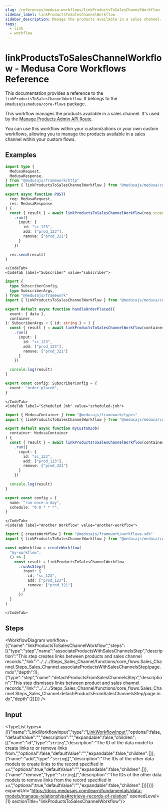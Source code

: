 ```yaml
---
slug: /references/medusa-workflows/linkProductsToSalesChannelWorkflow
sidebar_label: linkProductsToSalesChannelWorkflow
sidebar_description: Manage the products available in a sales channel.
tags:
  - link
  - workflow
---
```



# linkProductsToSalesChannelWorkflow - Medusa Core Workflows Reference

This documentation provides a reference to the `linkProductsToSalesChannelWorkflow`. It belongs to the `@medusajs/medusa/core-flows` package.

This workflow manages the products available in a sales channel. It's used by the
[Manage Products Admin API Route](https://docs.medusajs.com/api/admin#sales-channels\_postsaleschannelsidproducts).

You can use this workflow within your customizations or your own custom workflows, allowing you to
manage the products available in a sales channel within your custom flows.

<SourceCodeLink link="https://github.com/medusajs/medusa/blob/2f7ec55f2e37df2696c8c1d639f727fcdfd8d9e6/packages/core/core-flows/src/sales-channel/workflows/link-products-to-sales-channel.ts#L39" />

## Examples

<CodeTabs group="workflow-exection">
    <CodeTab label="API Route" value="api-route">
    
```ts title="src/api/workflow/route.ts"
import type {
  MedusaRequest,
  MedusaResponse,
} from "@medusajs/framework/http"
import { linkProductsToSalesChannelWorkflow } from "@medusajs/medusa/core-flows"

export async function POST(
  req: MedusaRequest,
  res: MedusaResponse
) {
  const { result } = await linkProductsToSalesChannelWorkflow(req.scope)
    .run({
      input: {
        id: "sc_123",
        add: ["prod_123"],
        remove: ["prod_321"]
      }
    })

  res.send(result)
}
```

    </CodeTab>
    <CodeTab label="Subscriber" value="subscriber">
    
```ts title="src/subscribers/order-placed.ts"
import {
  type SubscriberConfig,
  type SubscriberArgs,
} from "@medusajs/framework"
import { linkProductsToSalesChannelWorkflow } from "@medusajs/medusa/core-flows"

export default async function handleOrderPlaced({
  event: { data },
  container,
}: SubscriberArgs < { id: string } > ) {
  const { result } = await linkProductsToSalesChannelWorkflow(container)
    .run({
      input: {
        id: "sc_123",
        add: ["prod_123"],
        remove: ["prod_321"]
      }
    })

  console.log(result)
}

export const config: SubscriberConfig = {
  event: "order.placed",
}
```

    </CodeTab>
    <CodeTab label="Scheduled Job" value="scheduled-job">
    
```ts title="src/jobs/message-daily.ts"
import { MedusaContainer } from "@medusajs/framework/types"
import { linkProductsToSalesChannelWorkflow } from "@medusajs/medusa/core-flows"

export default async function myCustomJob(
  container: MedusaContainer
) {
  const { result } = await linkProductsToSalesChannelWorkflow(container)
    .run({
      input: {
        id: "sc_123",
        add: ["prod_123"],
        remove: ["prod_321"]
      }
    })

  console.log(result)
}

export const config = {
  name: "run-once-a-day",
  schedule: "0 0 * * *",
}
```

    </CodeTab>
    <CodeTab label="Another Workflow" value="another-workflow">
    
```ts title="src/workflows/my-workflow.ts"
import { createWorkflow } from "@medusajs/framework/workflows-sdk"
import { linkProductsToSalesChannelWorkflow } from "@medusajs/medusa/core-flows"

const myWorkflow = createWorkflow(
  "my-workflow",
  () => {
    const result = linkProductsToSalesChannelWorkflow
      .runAsStep({
        input: {
          id: "sc_123",
          add: ["prod_123"],
          remove: ["prod_321"]
        }
      })
  }
)
```

    </CodeTab>
  </CodeTabs>

## Steps

<WorkflowDiagram workflow={{"name":"linkProductsToSalesChannelWorkflow","steps":[{"type":"step","name":"associateProductsWithSalesChannelsStep","description":"This step creates links between products and sales channel records.","link":"../../../Steps_Sales_Channel/functions/core_flows.Sales_Channel.Steps_Sales_Channel.associateProductsWithSalesChannelsStep/page.mdx","depth":1},{"type":"step","name":"detachProductsFromSalesChannelsStep","description":"This step dismisses links between product and sales channel records.","link":"../../../Steps_Sales_Channel/functions/core_flows.Sales_Channel.Steps_Sales_Channel.detachProductsFromSalesChannelsStep/page.mdx","depth":2}]}} />

## Input

<TypeList types={[{"name":"LinkWorkflowInput","type":"[LinkWorkflowInput](../../../../../types/CommonTypes/types/types.CommonTypes.LinkWorkflowInput/page.mdx)","optional":false,"defaultValue":"","description":"","expandable":false,"children":[{"name":"id","type":"`string`","description":"The ID of the data model to create links to or remove links from.","optional":false,"defaultValue":"","expandable":false,"children":[]},{"name":"add","type":"`string`[]","description":"The IDs of the other data models to create links to the record specified in `id`.","optional":true,"defaultValue":"","expandable":false,"children":[]},{"name":"remove","type":"`string`[]","description":"The IDs of the other data models to remove links from the record specified in `id`.","optional":true,"defaultValue":"","expandable":false,"children":[]}]}]} expandUrl="https://docs.medusajs.com/learn/fundamentals/data-models/manage-relationships#retrieve-records-of-relation" openedLevel={1} sectionTitle="linkProductsToSalesChannelWorkflow"/>
